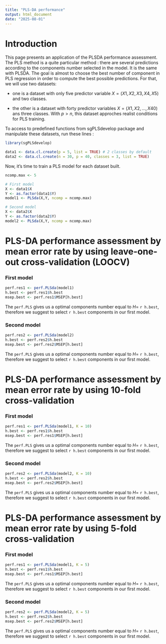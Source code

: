 ---
title: "PLS-DA performance"
output: html_document
date: "2025-08-01"
---

# Introduction

This page presents an application of the PLSDA performance assessment. The PLS method is a quite particular method : there are several predictions according to the components number selected in the model. It is the same with PLSDA. The goal is almost to choose the best number of component in PLS regression in order to compute the best possible predictions. For that, we will use two datasets: 

- one is a dataset with only five predictor variable $X = (X1,X2,X3,X4,X5)$ and two classes.

- the other is a dataset with forty predictor variables $X = (X1,X2,...,X40)$ ans three classes. With $p > n$, this dataset approches realist conditions for PLS training.

To access to predefined functions from sgPLSdevelop package and manipulate these datasets, run these lines :

```{r data, message=FALSE, warning=FALSE}
library(sgPLSdevelop)

data1 <- data.cl.create(p = 5, list = TRUE) # 2 classes by default
data2 <- data.cl.create(n = 30, p = 40, classes = 3, list = TRUE)
```

Now, it's time to train a PLS model for each dataset built.

```{r pls, message=FALSE, warning=FALSE}
ncomp.max <- 5

# First model
X <- data1$X
Y <- as.factor(data1$Y)
model1 <- PLSda(X,Y, ncomp = ncomp.max)

# Second model
X <- data2$X
Y <- as.factor(data2$Y)
model2 <- PLSda(X,Y, ncomp = ncomp.max)
```


# PLS-DA performance assessment by mean error rate by using leave-one-out cross-validation (LOOCV)

### First model 

```{r, fig.cap= "Error rate of the first model by LOOCV"}
perf.res1 <- perf.PLSda(model1)
h.best <- perf.res1$h.best
msep.best <- perf.res1$MSEP[h.best]
```

The `perf.PLS` gives us a optimal components number equal to $H =$ `r h.best`, therefore we suggest to select `r h.best` components in our first model.

### Second model

```{r, fig.cap= "Error rate of the second model by LOOCV"}
perf.res2 <- perf.PLSda(model2)
h.best <- perf.res2$h.best
msep.best <- perf.res2$MSEP[h.best]
```

The `perf.PLS` gives us a optimal components number equal to $H =$ `r h.best`, therefore we suggest to select `r h.best` components in our first model.

# PLS-DA performance assessment by mean error rate by using 10-fold cross-validation

### First model 

```{r, fig.cap= "Error rate of the first model by 10-fold CV"}
perf.res1 <- perf.PLSda(model1, K = 10)
h.best <- perf.res1$h.best
msep.best <- perf.res1$MSEP[h.best]
```

The `perf.PLS` gives us a optimal components number equal to $H =$ `r h.best`, therefore we suggest to select `r h.best` components in our first model.

### Second model 

```{r, fig.cap= "Error rate of the second model by 10-fold CV"}
perf.res2 <- perf.PLSda(model2, K = 10)
h.best <- perf.res2$h.best
msep.best <- perf.res2$MSEP[h.best]
```

The `perf.PLS` gives us a optimal components number equal to $H =$ `r h.best`, therefore we suggest to select `r h.best` components in our first model.

# PLS-DA performance assessment by mean error rate by using 5-fold cross-validation

### First model 

```{r, fig.cap= "Error rate of the first model by 5-fold CV"}
perf.res1 <- perf.PLSda(model1, K = 5)
h.best <- perf.res1$h.best
msep.best <- perf.res1$MSEP[h.best]
```

The `perf.PLS` gives us a optimal components number equal to $H =$ `r h.best`, therefore we suggest to select `r h.best` components in our first model.

### Second model 

```{r, fig.cap= "Error rate of the second model by 5-fold CV"}
perf.res2 <- perf.PLSda(model2, K = 5)
h.best <- perf.res2$h.best
msep.best <- perf.res2$MSEP[h.best]
```

The `perf.PLS` gives us a optimal components number equal to $H =$ `r h.best`, therefore we suggest to select `r h.best` components in our first model.
